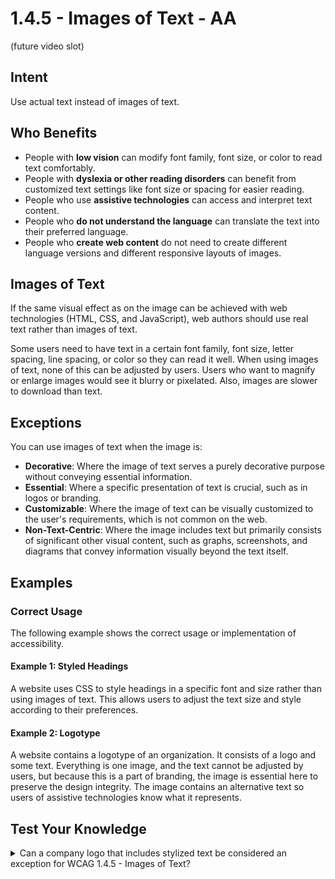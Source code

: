 # 1.4.5 - Images of Text - AA

(future video slot)

## Intent

Use actual text instead of images of text.

## Who Benefits

- People with **low vision** can modify font family, font size, or color to read text comfortably.
- People with **dyslexia or other reading disorders** can benefit from customized text settings like font size or spacing for easier reading.
- People who use **assistive technologies** can access and interpret text content.
- People who **do not understand the language** can translate the text into their preferred language.
- People who **create web content** do not need to create different language versions and different responsive layouts of images.

## Images of Text

If the same visual effect as on the image can be achieved with web technologies (HTML, CSS, and JavaScript), web authors should use real text rather than images of text.

Some users need to have text in a certain font family, font size, letter spacing, line spacing, or color so they can read it well. When using images of text, none of this can be adjusted by users. Users who want to magnify or enlarge images would see it blurry or pixelated. Also, images are slower to download than text.

## Exceptions

You can use images of text when the image is:

- **Decorative**: Where the image of text serves a purely decorative purpose without conveying essential information.
- **Essential**: Where a specific presentation of text is crucial, such as in logos or branding.
- **Customizable**: Where the image of text can be visually customized to the user's requirements, which is not common on the web.
- **Non-Text-Centric**: Where the image includes text but primarily consists of significant other visual content, such as graphs, screenshots, and diagrams that convey information visually beyond the text itself.

## Examples

### Correct Usage

The following example shows the correct usage or implementation of accessibility.

#### Example 1: Styled Headings

A website uses CSS to style headings in a specific font and size rather than using images of text. This allows users to adjust the text size and style according to their preferences.

#### Example 2: Logotype

A website contains a logotype of an organization. It consists of a logo and some text. Everything is one image, and the text cannot be adjusted by users, but because this is a part of branding, the image is essential here to preserve the design integrity. The image contains an alternative text so users of assistive technologies know what it represents.

## Test Your Knowledge

<details>
  <summary>
    <span>Can a company logo that includes stylized text be considered an exception for WCAG 1.4.5 - Images of Text?</span>
  </summary>
  Yes, it can be an exception. Logos often require specific typography as part of their branding, which is essential and permissible as an image of text.
</details>

